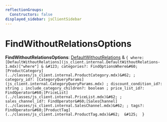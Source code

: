 ```yaml
---
reflectionGroups:
  Constructors: false
displayed_sidebar: jsClientSidebar
---
```



# FindWithoutRelationsOptions

 **FindWithoutRelationsOptions**: [DefaultWithoutRelations](js_client.internal.DefaultWithoutRelations-1.mdx) & ``{ where: [DefaultWithoutRelations](js_client.internal.DefaultWithoutRelations-1.mdx)["where"] & &#123; categories?: FindOptionsWhere&#60;[ProductCategory](../classes/js_client.internal.ProductCategory.mdx)&#62; ; category_id?: [CategoryQueryParams](js_client.internal.CategoryQueryParams.mdx) ; discount_condition_id?: string ; include_category_children?: boolean ; price_list_id?: FindOperator&#60;[PriceList](../classes/js_client.internal.PriceList.mdx)&#62; ; sales_channel_id?: FindOperator&#60;[SalesChannel](../classes/js_client.internal.SalesChannel.mdx)&#62; ; tags?: FindOperator&#60;[ProductTag](../classes/js_client.internal.ProductTag.mdx)&#62;  &#125;  }``

